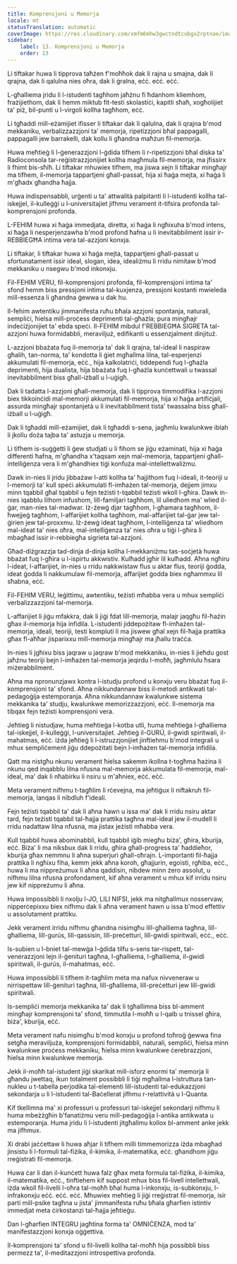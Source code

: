 ```yaml
---
title: Komprensjoni u Memorja
locale: mt
statusTranslation: automatic
coverImage: https://res.cloudinary.com/xmfm6mhw3gwctndtcubgx2rptnae/image/upload/v1740337243/small_cover_educacion_fundamental_a051170f1c.webp
sidebar:
    label: 13. Komprensjoni u Memorja
    order: 13
---
```

Li tiftakar huwa li tipprova taħżen f'moħħok dak li rajna u smajna, dak li qrajna, dak li qalulna nies oħra, dak li ġralna, eċċ. eċċ. eċċ.

L-għalliema jridu li l-istudenti tagħhom jaħżnu fi ħdanhom kliemhom, frażijiethom, dak li hemm miktub fit-testi skolastiċi, kapitli sħaħ, xogħolijiet ta' piż, bil-punti u l-virgoli kollha tagħhom, eċċ.

Li tgħaddi mill-eżamijiet ifisser li tiftakar dak li qalulna, dak li qrajna b'mod mekkaniku, verbalizzazzjoni ta' memorja, ripetizzjoni bħal pappagalli, pappagalli jew barrakelli, dak kollu li għandna maħżun fil-memorja.

Huwa meħtieġ li l-ġenerazzjoni l-ġdida tifhem li r-ripetizzjoni bħal diska ta' Radioconsola tar-reġistrazzjonijiet kollha magħmula fil-memorja, ma jfissirx li fhimt bis-sħiħ. Li tiftakar mhuwiex tifhem, ma jiswa xejn li tiftakar mingħajr ma tifhem, il-memorja tappartjeni għall-passat, hija xi ħaġa mejta, xi ħaġa li m'għadx għandha ħajja.

Huwa indispensabbli, urġenti u ta' attwalità palpitanti li l-istudenti kollha tal-iskejjel, il-kulleġġi u l-universitajiet jifhmu verament it-tifsira profonda tal-komprensjoni profonda.

L-FEHIM huwa xi ħaġa immedjata, diretta, xi ħaġa li ngħixuha b'mod intens, xi ħaġa li nesperjenzawha b'mod profond ħafna u li inevitabbilment issir ir-REBBIEGĦA intima vera tal-azzjoni konxja.

Li tiftakar, li tiftakar huwa xi ħaġa mejta, tappartjeni għall-passat u sfortunatament issir ideal, slogan, idea, idealiżmu li rridu nimitaw b'mod mekkaniku u nsegwu b'mod inkonxju.

Fil-FEHIM VERU, fil-komprensjoni profonda, fil-komprensjoni intima ta' sfond hemm biss pressjoni intima tal-kuxjenza, pressjoni kostanti mwieleda mill-essenza li għandna ġewwa u dak hu.

Il-fehim awtentiku jimmanifesta ruħu bħala azzjoni spontanja, naturali, sempliċi, ħielsa mill-proċess deprimenti tal-għażla; pura mingħajr indeċiżjonijiet ta' ebda speċi. Il-FEHIM mibdul f'REBBIEGĦA SIGRETA tal-azzjoni huwa formidabbli, meraviljuż, edifikanti u essenzjalment dinjituż.

L-azzjoni bbażata fuq il-memorja ta' dak li qrajna, tal-ideal li naspiraw għalih, tan-norma, ta' kondotta li ġiet mgħallma lilna, tal-esperjenzi akkumulati fil-memorja, eċċ., hija kalkolatriċi, tiddependi fuq l-għażla deprimenti, hija dualista, hija bbażata fuq l-għażla kunċettwali u twassal inevitabbilment biss għall-iżball u l-uġigħ.

Dak li tadatta l-azzjoni għall-memorja, dak li tipprova timmodifika l-azzjoni biex tikkoinċidi mal-memorji akkumulati fil-memorja, hija xi ħaġa artifiċjali, assurda mingħajr spontanjetà u li inevitabbilment tista' twassalna biss għall-iżball u l-uġigħ.

Dak li tgħaddi mill-eżamijiet, dak li tgħaddi s-sena, jagħmlu kwalunkwe iblah li jkollu doża tajba ta' astuzja u memorja.

Li tifhem is-suġġetti li ġew studjati u li fihom se jiġu eżaminati, hija xi ħaġa differenti ħafna, m'għandha x'taqsam xejn mal-memorja, tappartjeni għall-intelliġenza vera li m'għandhiex tiġi konfuża mal-intellettwaliżmu.

Dawk in-nies li jridu jibbażaw l-atti kollha ta' ħajjithom fuq l-ideali, it-teoriji u l-memorji ta' kull speċi akkumulati fl-imħażen tal-memorja, dejjem jimxu minn tqabbil għal tqabbil u fejn teżisti t-tqabbil teżisti wkoll l-għira. Dawk in-nies iqabblu lilhom infushom, lill-familjari tagħhom, lil uliedhom ma' wlied il-ġar, man-nies tal-madwar. Iż-żewġ djar tagħhom, l-għamara tagħhom, il-ħwejjeġ tagħhom, l-affarijiet kollha tagħhom, mal-affarijiet tal-ġar jew tal-ġirien jew tal-proxxmu. Iż-żewġ ideat tagħhom, l-intelliġenza ta' wliedhom mal-ideat ta' nies oħra, mal-intelliġenza ta' nies oħra u tiġi l-għira li mbagħad issir ir-rebbiegħa sigrieta tal-azzjoni.

Għad-diżgrazzja tad-dinja d-dinja kollha l-mekkaniżmu tas-soċjetà huwa bbażat fuq l-għira u l-ispirtu akkwistiv. Kulħadd jgħir lil kulħadd. Aħna ngħiru l-ideat, l-affarijiet, in-nies u rridu nakkwistaw flus u aktar flus, teoriji ġodda, ideat ġodda li nakkumulaw fil-memorja, affarijiet ġodda biex ngħammxu lil sħabna, eċċ.

Fil-FEHIM VERU, leġittimu, awtentiku, teżisti mħabba vera u mhux sempliċi verbalizzazzjoni tal-memorja.

L-affarijiet li jiġu mfakkra, dak li jiġi fdat lill-memorja, malajr jaqgħu fil-ħażin għax il-memorja hija infidila. L-istudenti jiddepożitaw fl-imħażen tal-memorja, ideali, teoriji, testi kompluti li ma jiswew għal xejn fil-ħajja prattika għax fl-aħħar jisparixxu mill-memorja mingħajr ma jħallu traċċa.

In-nies li jgħixu biss jaqraw u jaqraw b'mod mekkaniku, in-nies li jieħdu gost jaħżnu teoriji bejn l-imħażen tal-memorja jeqirdu l-moħħ, jagħmlulu ħsara miżerabbilment.

Aħna ma npronunzjawx kontra l-istudju profond u konxju veru bbażat fuq il-komprensjoni ta' sfond. Aħna nikkundannaw biss il-metodi antikwati tal-pedagoġija estemporanja. Aħna nikkundannaw kwalunkwe sistema mekkanika ta' studju, kwalunkwe memorizzazzjoni, eċċ. Il-memorja ma tibqax fejn teżisti komprensjoni vera.

Jeħtieġ li nistudjaw, huma meħtieġa l-kotba utli, huma meħtieġa l-għalliema tal-iskejjel, il-kulleġġi, l-universitajiet. Jeħtieġ il-GURÚ, il-gwidi spiritwali, il-mahatmas, eċċ. iżda jeħtieġ li l-istruzzjonijiet jinftiehmu b'mod integrali u mhux sempliċement jiġu ddepożitati bejn l-imħażen tal-memorja infidila.

Qatt ma nistgħu nkunu verament ħielsa sakemm ikollna t-togħma ħażina li nkunu qed inqabblu lilna nfusna mal-memorja akkumulata fil-memorja, mal-ideal, ma' dak li nħabirku li nsiru u m'aħniex, eċċ. eċċ.

Meta verament nifhmu t-tagħlim li rċevejna, ma jeħtiġux li niftakruh fil-memorja, lanqas li nibdluh f'ideali.

Fejn teżisti tqabbil ta' dak li aħna hawn u issa ma' dak li rridu nsiru aktar tard, fejn teżisti tqabbil tal-ħajja prattika tagħna mal-ideal jew il-mudell li rridu nadattaw lilna nfusna, ma jistax jeżisti mħabba vera.

Kull tqabbil huwa abominabbli, kull tqabbil iġib miegħu biża', għira, kburija, eċċ. Biża' li ma niksbux dak li rridu, għira għall-progress ta' ħaddieħor, kburija għax nemmnu li aħna superjuri għall-oħrajn. L-importanti fil-ħajja prattika li ngħixu fiha, kemm jekk aħna koroh, għajjurin, egoisti, rgħiba, eċċ., huwa li ma nippreżumux li aħna qaddisin, nibdew minn żero assolut, u nifhmu lilna nfusna profondament, kif aħna verament u mhux kif irridu nsiru jew kif nippreżumu li aħna.

Huwa impossibbli li nxolju l-JO, LILI NIFSI, jekk ma nitgħallmux nosservaw, nipperċepixxu biex nifhmu dak li aħna verament hawn u issa b'mod effettiv u assolutament prattiku.

Jekk verament irridu nifhmu għandna nisimgħu lill-għalliema tagħna, lill-għalliema, lill-gurús, lill-qassisin, lill-preċetturi, lill-gwidi spiritwali, eċċ., eċċ.

Is-subien u l-bniet tal-mewġa l-ġdida tilfu s-sens tar-rispett, tal-venerazzjoni lejn il-ġenituri tagħna, l-għalliema, l-għalliema, il-gwidi spiritwali, il-gurús, il-mahatmas, eċċ.

Huwa impossibbli li tifhem it-tagħlim meta ma nafux nivveneraw u nirrispettaw lill-ġenituri tagħna, lill-għalliema, lill-preċetturi jew lill-gwidi spiritwali.

Is-sempliċi memorja mekkanika ta' dak li tgħallimna biss bl-amment mingħajr komprensjoni ta' sfond, timmutila l-moħħ u l-qalb u tnissel għira, biża', kburija, eċċ.

Meta verament nafu nisimgħu b'mod konxju u profond toħroġ ġewwa fina setgħa meraviljuża, komprensjoni formidabbli, naturali, sempliċi, ħielsa minn kwalunkwe proċess mekkaniku, ħielsa minn kwalunkwe ċerebrazzjoni, ħielsa minn kwalunkwe memorja.

Jekk il-moħħ tal-istudent jiġi skarikat mill-isforz enormi ta' memorja li għandu jwettaq, ikun totalment possibbli li tiġi mgħallma l-istruttura tan-nukleu u t-tabella perjodika tal-elementi lill-istudenti tal-edukazzjoni sekondarja u li l-istudenti tal-Baċellerat jifhmu r-relattività u l-Quanta.

Kif tkellimna ma' xi professuri u professuri tal-iskejjel sekondarji nifhmu li huma mbeżżgħin b'fanatiżmu veru mill-pedagoġija l-antika antikwata u estemporanja. Huma jridu li l-istudenti jitgħallmu kollox bl-amment anke jekk ma jifhmux.

Xi drabi jaċċettaw li huwa aħjar li tifhem milli timmemorizza iżda mbagħad jinsistu li l-formuli tal-fiżika, il-kimika, il-matematika, eċċ. għandhom jiġu rreġistrati fil-memorja.

Huwa ċar li dan il-kunċett huwa falz għax meta formula tal-fiżika, il-kimika, il-matematika, eċċ., tinftiehem kif suppost mhux biss fil-livell intellettwali, iżda wkoll fil-livelli l-oħra tal-moħħ bħal huma l-inkonxju, is-subkonxju, l-infrakonxju eċċ. eċċ. eċċ. Mhuwiex meħtieġ li jiġi rreġistrat fil-memorja, isir parti mill-psike tagħna u jista' jimmanifesta ruħu bħala għarfien istintiv immedjat meta ċirkostanzi tal-ħajja jeħtieġu.

Dan l-għarfien INTEGRU jagħtina forma ta' OMNIĊENZA, mod ta' manifestazzjoni konxja oġġettiva.

Il-komprensjoni ta' sfond u fil-livelli kollha tal-moħħ hija possibbli biss permezz ta', il-meditazzjoni introspettiva profonda.

